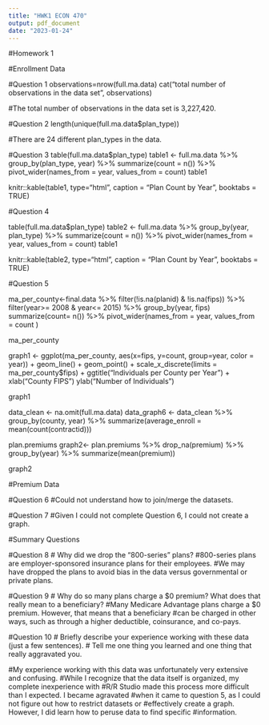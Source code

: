 ```yaml
---
title: "HWK1 ECON 470"
output: pdf_document
date: "2023-01-24"
---
```


#Homework 1

#Enrollment Data

#Question 1
observations=nrow(full.ma.data)
cat("total number of observations in the data set", observations)

#The total number of observations in the data set is 3,227,420. 

#Question 2
length(unique(full.ma.data$plan_type))

#There are 24 different plan_types in the data. 

#Question 3
table(full.ma.data$plan_type)
table1 <- full.ma.data %>%
  group_by(plan_type, year) %>%
  summarize(count = n()) %>%
  pivot_wider(names_from = year, values_from = count)
table1

knitr::kable(table1,
             type="html", caption = "Plan Count by Year", booktabs = TRUE)

#Question 4

table(full.ma.data$plan_type)
table2 <- full.ma.data %>%
  group_by(year, plan_type) %>%
  summarize(count = n()) %>%
  pivot_wider(names_from = year, values_from = count)
table1

knitr::kable(table2,
             type="html", caption = "Plan Count by Year", booktabs = TRUE)

#Question 5

ma_per_county<-final.data %>%
  filter(!is.na(planid) & !is.na(fips)) %>%
  filter(year>= 2008 &  year<= 2015) %>%
  group_by(year, fips)
  summarize(count= n())  %>%
  pivot_wider(names_from = year, values_from = count )
  
ma_per_county
  
graph1 <- ggplot(ma_per_county, aes(x=fips, y=count, group=year, color = year)) +
  geom_line() +
  geom_point() +
  scale_x_discrete(limits = ma_per_county$fips) +
  ggtitle("Individuals per County per Year ") +
  xlab("County FIPS")
  ylab("Number of Individuals")

graph1

data_clean <- na.omit(full.ma.data)
data_graph6 <- data_clean %>%
  group_by(county, year) %>%
  summarize(average_enroll = mean(count(contractid)))

plan.premiums
graph2<- plan.premiums %>%
  drop_na(premium) %>%
  group_by(year) %>%
  summarize(mean(premium))

graph2

#Premium Data

#Question 6
#Could not understand how to join/merge the datasets. 

#Question 7
#Given I could not complete Question 6, I could not create a graph. 

#Summary Questions

#Question 8
# Why did we drop the “800-series” plans?
#800-series plans are employer-sponsored insurance plans for their employees.
#We may have dropped the plans to avoid bias in the data versus governmental or private plans.  

#Question 9
# Why do so many plans charge a $0 premium? What does that really mean to a beneficiary?
#Many Medicare Advantage plans charge a $0 premium. However, that means that a beneficiary 
#can be charged in other ways, such as through a higher deductible, coinsurance, and co-pays. 

#Question 10
# Briefly describe your experience working with these data (just a few sentences). 
# Tell me one thing you learned and one thing that really aggravated you.

#My experience working with this data was unfortunately very extensive and confusing. 
#While I recognize that the data itself is organized, my complete inexperience with 
#R/R Studio made this process more difficult than I expected. I became agravated
#when it came to question 5, as I could not figure out how to restrict datasets or 
#effectively create a graph. However, I did learn how to peruse data to find specific 
#information. 
